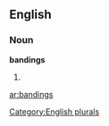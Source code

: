 ==English==

===Noun===
'''bandings'''

# {{plural of|[[banding]]}}

[[Category:English plurals]]

[[ar:bandings]]